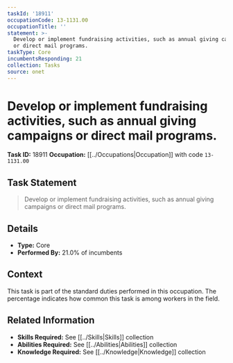 ```yaml
---
taskId: '18911'
occupationCode: 13-1131.00
occupationTitle: ''
statement: >-
  Develop or implement fundraising activities, such as annual giving campaigns
  or direct mail programs.
taskType: Core
incumbentsResponding: 21
collection: Tasks
source: onet
---
```

# Develop or implement fundraising activities, such as annual giving campaigns or direct mail programs.

**Task ID:** 18911
**Occupation:** [[../Occupations|Occupation]] with code `13-1131.00`

## Task Statement

> Develop or implement fundraising activities, such as annual giving campaigns or direct mail programs.

## Details

- **Type:** Core
- **Performed By:** 21.0% of incumbents

## Context

This task is part of the standard duties performed in this occupation. The percentage indicates how common this task is among workers in the field.

## Related Information

- **Skills Required:** See [[../Skills|Skills]] collection
- **Abilities Required:** See [[../Abilities|Abilities]] collection
- **Knowledge Required:** See [[../Knowledge|Knowledge]] collection
